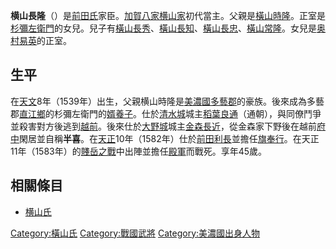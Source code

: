 {{unreferenced|time=2014-03-21T14:26:04+00:00}}
{{japanese|japanese=横山 長隆|kana=よこやま ながたか|romaji=Yokoyama Nagataka}}
'''横山長隆'''（{{bd|1539年||1583年|6月11日}}）是[[前田氏|前田氏]]家臣。[[加賀八家|加賀八家]][[横山家|横山家]]初代當主。父親是[[橫山時隆|橫山時隆]]。正室是[[杉彌左衛門|杉彌左衛門]]的女兒。兒子有[[橫山長秀|橫山長秀]]、[[橫山長知|橫山長知]]、[[橫山長忠|橫山長忠]]、[[橫山常隆|橫山常隆]]。女兒是[[奥村易英|奥村易英]]的正室。

== 生平 ==
在[[天文_(後奈良天皇)|天文]]8年（1539年）出生，父親横山時隆是[[美濃國|美濃國]][[多藝郡|多藝郡]]的豪族。後來成為多藝郡[[直江鄉|直江鄉]]的杉彌左衛門的[[婿養子|婿養子]]。仕於[[清水城|清水城]]城主[[稻葉良通|稻葉良通]]（通朝），與同僚鬥爭並殺害對方後逃到[[越前國|越前]]。後來仕於[[大野城|大野城]]城主[[金森長近|金森長近]]，從金森家下野後在越前[[府中|府中]]閑居並自稱'''半喜'''。在[[天正_(日本)|天正]]10年（1582年）仕於[[前田利長|前田利長]]並擔任[[旗奉行|旗奉行]]。在天正11年（1583年）的[[賤岳之戰|賤岳之戰]]中出陣並擔任[[殿軍|殿軍]]而戰死。享年45歲。

== 相關條目 ==
*[[横山氏|横山氏]]

{{加賀八家横山家當主|初代|1582年－1583年}}

[[Category:橫山氏|Category:橫山氏]]
[[Category:戰國武將|Category:戰國武將]]
[[Category:美濃國出身人物|Category:美濃國出身人物]]